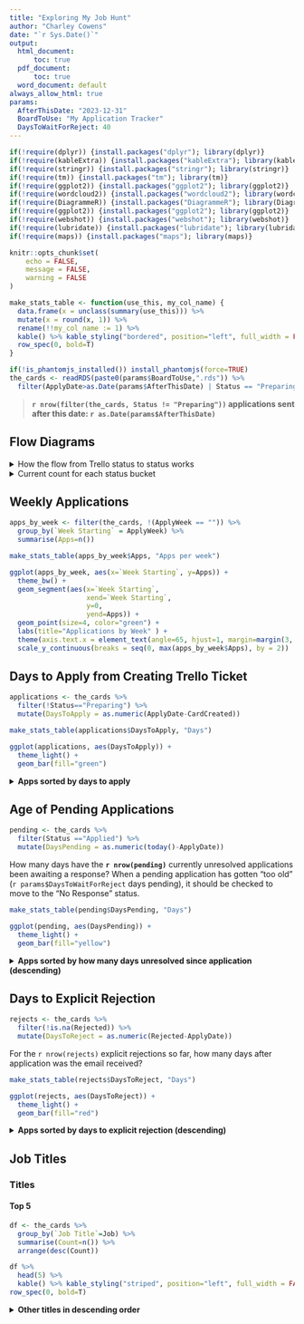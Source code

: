 ```yaml
---
title: "Exploring My Job Hunt"
author: "Charley Cowens"
date: "`r Sys.Date()`"
output:
  html_document: 
      toc: true
  pdf_document:
      toc: true
  word_document: default
always_allow_html: true
params:
  AfterThisDate: "2023-12-31"
  BoardToUse: "My Application Tracker"
  DaysToWaitForReject: 40
---
```



```r
if(!require(dplyr)) {install.packages("dplyr"); library(dplyr)}
if(!require(kableExtra)) {install.packages("kableExtra"); library(kableExtra)}
if(!require(stringr)) {install.packages("stringr"); library(stringr)}
if(!require(tm)) {install.packages("tm"); library(tm)}
if(!require(ggplot2)) {install.packages("ggplot2"); library(ggplot2)}
if(!require(wordcloud2)) {install.packages("wordcloud2"); library(wordcloud2)}
if(!require(DiagrammeR)) {install.packages("DiagrammeR"); library(DiagrammeR)}
if(!require(ggplot2)) {install.packages("ggplot2"); library(ggplot2)}
if(!require(webshot)) {install.packages("webshot"); library(webshot)}
if(!require(lubridate)) {install.packages("lubridate"); library(lubridate)}
if(!require(maps)) {install.packages("maps"); library(maps)}
```



```r
knitr::opts_chunk$set(
	echo = FALSE,
	message = FALSE,
	warning = FALSE
)

make_stats_table <- function(use_this, my_col_name) {
  data.frame(x = unclass(summary(use_this))) %>% 
  mutate(x = round(x, 1)) %>% 
  rename(!!my_col_name := 1) %>% 
  kable() %>% kable_styling("bordered", position="left", full_width = FALSE) %>% 
  row_spec(0, bold=T)  
}

if(!is_phantomjs_installed()) install_phantomjs(force=TRUE)
the_cards <- readRDS(paste0(params$BoardToUse,".rds")) %>% 
  filter(ApplyDate>as.Date(params$AfterThisDate) | Status == "Preparing")
```

> **`r nrow(filter(the_cards, Status != "Preparing"))` applications sent after this date: `r as.Date(params$AfterThisDate)`**

## Flow Diagrams

<details closed><summary> How the flow from Trello status to status works</summary>

```r
mermaid("
graph LR
    A(Preparing) -->|Sent| B{Applied}
    B -->|Arranged| C{Interview}
    B -->|Bounced| D[Rejected]
    C -->|Notified| D
    C -->|Notified| E{Offer}
    C -->|Waited long enough| F[No Response]
    B --> |Waited long enough| F
    E --> |Yes| G[Acceptance]
    E --> |No| H[Declined]
    style D fill:#f00
    style F fill:#f00
    style H fill:#f00
  ")
```
</details>

<details closed><summary>Current count for each status bucket</summary>
```r
mermaidscript <- paste0(
"graph LR
    A(", "Preparing ", sum(the_cards$Status=='Preparing'), 
    ") --> B{Applied ", sum(the_cards$Status=='Applied'),
    "}
    B --> C{Interview ", sum(the_cards$Status=='Interview'), 
    "}
    B --> D[Rejected ", sum(the_cards$Status=='Rejected'), 
    "]
    C -->|", sum(the_cards$Status=='Rejected' & !is.na(the_cards$InterviewedLast)),  
    "| D
    C --> E{Offer ", sum(the_cards$Status=='Offer'),
    "}
    C -->|", sum(the_cards$Status=='No Response' & !is.na(the_cards$InterviewedLast)), 
    "| F[No Response ", sum(the_cards$Status=='No Response'), 
    "]
    B --> F
    E --> G[Acceptance ", sum(the_cards$Status=='Acceptance'),
    "]
    E --> H[Declined ", sum(the_cards$Status=='Declined'),
    "]
  ")
mermaid(mermaidscript)
```
</details>

## Weekly Applications

```r

apps_by_week <- filter(the_cards, !(ApplyWeek == "")) %>% 
  group_by(`Week Starting` = ApplyWeek) %>% 
  summarise(Apps=n()) 

make_stats_table(apps_by_week$Apps, "Apps per week")

ggplot(apps_by_week, aes(x=`Week Starting`, y=Apps)) + 
  theme_bw() +
  geom_segment(aes(x=`Week Starting`, 
                   xend=`Week Starting`, 
                   y=0, 
                   yend=Apps)) + 
  geom_point(size=4, color="green") + 
  labs(title="Applications by Week" ) + 
  theme(axis.text.x = element_text(angle=65, hjust=1, margin=margin(3, 0, 0, 0, "pt")))+
  scale_y_continuous(breaks = seq(0, max(apps_by_week$Apps), by = 2))

```

## Days to Apply from Creating Trello Ticket

```r
applications <- the_cards %>%  
  filter(!Status=="Preparing") %>% 
  mutate(DaysToApply = as.numeric(ApplyDate-CardCreated))

make_stats_table(applications$DaysToApply, "Days")

ggplot(applications, aes(DaysToApply)) + 
  theme_light() +
  geom_bar(fill="green")
```

<details closed><summary>**Apps sorted by days to apply**</summary>

```r
applications %>% 
  select(Job, Company, DaysToApply) %>%
  arrange(DaysToApply) %>% 
  kable() %>% kable_styling("striped", position="left", full_width = FALSE) %>% 
row_spec(0, bold=T)
```

</details>

## Age of Pending Applications

```r
pending <- the_cards %>%  
  filter(Status =="Applied") %>% 
  mutate(DaysPending = as.numeric(today()-ApplyDate))
```

How many days have the **`r nrow(pending)`** currently unresolved applications been awaiting a response? When a pending application has gotten "too old" (`r params$DaysToWaitForReject` days pending), it should be checked to move to the "No Response" status.


```r
make_stats_table(pending$DaysPending, "Days")

ggplot(pending, aes(DaysPending)) + 
  theme_light() +
  geom_bar(fill="yellow")
```

<details closed><summary>**Apps sorted by how many days unresolved since application (descending)**</summary>

```r

CountOfOld <- nrow(filter(pending, DaysPending > params$DaysToWaitForReject))
pending %>% 
  mutate(Job = cell_spec(Job, "html", link=LinkToCard)) %>% 
  select(Job, Company, DaysPending) %>%
  arrange(desc(DaysPending)) %>% 
  kable(escape=FALSE, format="html") %>% kable_styling("striped", position="left", full_width = FALSE) %>% 
  row_spec(0, bold=T) %>% 
  row_spec(1:CountOfOld, background=ifelse(CountOfOld > 0, "#ff6666", "default"))
```

</details>

## Days to Explicit Rejection

```r
rejects <- the_cards %>%  
  filter(!is.na(Rejected)) %>% 
  mutate(DaysToReject = as.numeric(Rejected-ApplyDate))
```

For the `r nrow(rejects)` explicit rejections so far, how many days after application was the email received?

```r
make_stats_table(rejects$DaysToReject, "Days")

ggplot(rejects, aes(DaysToReject)) + 
  theme_light() +
  geom_bar(fill="red")


```

<details closed><summary>**Apps sorted by days to explicit rejection (descending)**</summary>

```r

rejects %>% 
  select(Job, Company, DaysToReject) %>%
  arrange(desc(DaysToReject)) %>% 
  kable() %>% kable_styling("striped", position="left", full_width = FALSE) %>% 
row_spec(0, bold=T)

```
</details>

## Job Titles

### Titles

#### Top 5

```r
df <- the_cards %>% 
  group_by(`Job Title`=Job) %>%
  summarise(Count=n()) %>% 
  arrange(desc(Count))

df %>%
  head(5) %>% 
  kable() %>% kable_styling("striped", position="left", full_width = FALSE) %>% 
row_spec(0, bold=T)

```

<details closed><summary>**Other titles in descending order**</summary>

```r
df %>%
  tail(-5) %>% 
  kable() %>% kable_styling("striped", position="left", full_width = FALSE) %>% 
row_spec(0, bold=T)

```

### Keywords

```r

# Define your character vector
text_vector <- the_cards$Job %>% str_remove_all("[:punct:]") 
corpus <- Corpus(VectorSource(text_vector)) %>% tm_map(removeWords, stopwords("english"))
dtm <- as.data.frame(as.matrix(DocumentTermMatrix(corpus)))
words <- colSums(dtm)
df <- data.frame(Word=names(dtm), Freq=words) %>% arrange(desc(Freq))

wordcloud2(data=df, size=.5, color='random-light', gridSize = 50)

```

## Locations

These are locations for the company office I would be associated with.

<details closed><summary>**City locations sorted by number of apps (descending)**</summary>

```r
the_cards %>% 
  group_by(City, State, Country) %>%
  summarise(Count=n(), Percentage = paste0(round(Count/nrow(.) * 100), "%")) %>% 
  arrange(desc(Count)) %>% 
  kable() %>% kable_styling("striped", position="left", full_width = FALSE) %>% 
row_spec(0, bold=T)
```
</details>

<details closed><summary>**US state locations sorted by number of apps (descending)**</summary>
```r

the_cards %>% 
  filter(Country=="US") %>% 
  group_by(State) %>%
  summarise(Count=n(), Percentage = paste0(round(Count/nrow(.) * 100), "%")) %>% 
  arrange(desc(Count)) %>% 
  kable() %>% kable_styling("striped", position="left", full_width = FALSE) %>% 
row_spec(0, bold=T)

# use the maps package to get a table that matches the 2-letter abbreviations I use to
#   the spelled-out state names
abbreviations <- state.fips %>% select(abb,polyname) %>% 
  mutate(polyname = ifelse(str_detect(polyname,":"),str_extract(polyname,"^.*(?=:)"),polyname)) %>% 
  distinct()

# add these names to an applications-count-for-each-state dataframe
state_counts <- the_cards %>% 
  filter(Country=="US") %>% 
  group_by(State) %>%
  summarise(Count=n()) %>% 
  left_join(abbreviations, by=c("State" = "abb")) 

#associate the counts with the mapping data for states
map_data_for_states <- map_data("state") %>%
  left_join(state_counts, by = c("region" = "polyname"))

#draw the map
ggplot(map_data_for_states, aes(x = long, y = lat, group = group, fill = Count)) +
  geom_polygon(color = "white") +
  scale_fill_gradient(low = "#ccccff", high = "#0000ff", na.value = "grey50") +
  theme_void() +
  labs(title = "US Map with Color Shading Based on Applications by State",
       fill = "Count")
```
</details>

<details closed><summary>**Country locations sorted by number of apps (descending)**</summary>
```r
the_cards %>% 
  group_by(Country) %>%
  summarise(Count=n(), Percentage = paste0(round(Count/nrow(.) * 100), "%")) %>% 
  arrange(desc(Count)) %>% 
  kable() %>% kable_styling("striped", position="left", full_width = FALSE) %>% 
row_spec(0, bold=T)


```
</details>

## More Than One App at a Company

These are companies I've applied at more than once.

```r
multiapps <- the_cards %>% 
  group_by(Company) %>% 
  summarise(Applications = n()) %>% 
  arrange(desc(Applications)) %>% 
  filter(Applications > 1)

multiapps %>% 
  kable() %>% kable_styling("striped", position="left", full_width = FALSE) %>% 
  row_spec(0, bold=T)
```

<details><summary>**Job specifics for these**</summary>
```r
multiapps %>% 
  left_join(the_cards) %>%
  select(Company, Job, ApplyDate, Status) %>% 
  kable() %>% kable_styling("striped", position="left", full_width = FALSE) %>% 
  row_spec(0, bold=T)

```
</details>